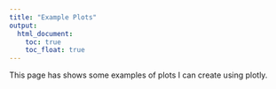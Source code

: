 ```yaml
---
title: "Example Plots"
output: 
  html_document:
    toc: true
    toc_float: true
---
```


This page has shows some examples of plots I can create using plotly.

